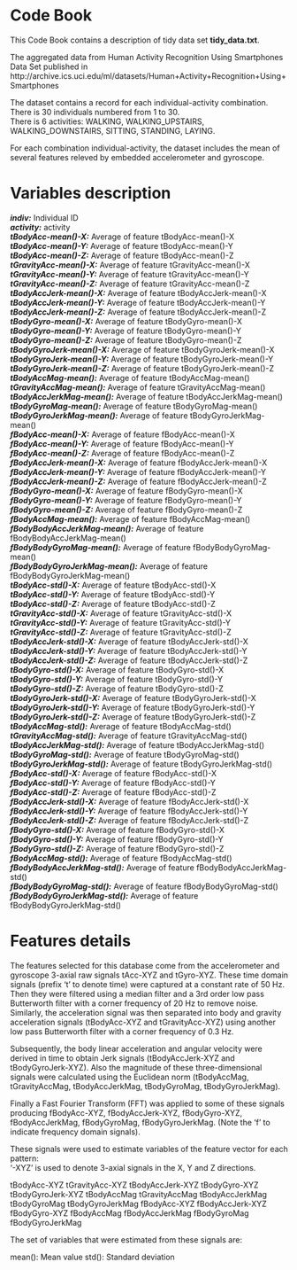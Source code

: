Code Book
========================================================

This Code Book contains a description of tidy data set **tidy_data.txt**.

The aggregated data from Human Activity Recognition Using Smartphones Data Set published in 
http://archive.ics.uci.edu/ml/datasets/Human+Activity+Recognition+Using+Smartphones

The dataset contains a record for each individual-activity combination.  
There is 30 individuals numbered from 1 to 30.  
There is 6 activities: WALKING, WALKING_UPSTAIRS, WALKING_DOWNSTAIRS, SITTING, STANDING, LAYING.  

For each combination individual-activity, the dataset includes the mean of several features releved by embedded accelerometer and gyroscope.


Variables description
=======================================================================

***indiv:*** Individual ID  
***activity:*** activity   
***tBodyAcc-mean()-X:*** Average of feature   tBodyAcc-mean()-X   
***tBodyAcc-mean()-Y:*** Average of feature   tBodyAcc-mean()-Y   
***tBodyAcc-mean()-Z:*** Average of feature   tBodyAcc-mean()-Z   
***tGravityAcc-mean()-X:*** Average of feature   tGravityAcc-mean()-X   
***tGravityAcc-mean()-Y:*** Average of feature   tGravityAcc-mean()-Y   
***tGravityAcc-mean()-Z:*** Average of feature   tGravityAcc-mean()-Z   
***tBodyAccJerk-mean()-X:*** Average of feature   tBodyAccJerk-mean()-X   
***tBodyAccJerk-mean()-Y:*** Average of feature   tBodyAccJerk-mean()-Y   
***tBodyAccJerk-mean()-Z:*** Average of feature   tBodyAccJerk-mean()-Z   
***tBodyGyro-mean()-X:*** Average of feature   tBodyGyro-mean()-X   
***tBodyGyro-mean()-Y:*** Average of feature   tBodyGyro-mean()-Y   
***tBodyGyro-mean()-Z:*** Average of feature   tBodyGyro-mean()-Z   
***tBodyGyroJerk-mean()-X:*** Average of feature   tBodyGyroJerk-mean()-X   
***tBodyGyroJerk-mean()-Y:*** Average of feature   tBodyGyroJerk-mean()-Y   
***tBodyGyroJerk-mean()-Z:*** Average of feature   tBodyGyroJerk-mean()-Z   
***tBodyAccMag-mean():*** Average of feature   tBodyAccMag-mean()   
***tGravityAccMag-mean():*** Average of feature   tGravityAccMag-mean()   
***tBodyAccJerkMag-mean():*** Average of feature   tBodyAccJerkMag-mean()   
***tBodyGyroMag-mean():*** Average of feature   tBodyGyroMag-mean()   
***tBodyGyroJerkMag-mean():*** Average of feature   tBodyGyroJerkMag-mean()   
***fBodyAcc-mean()-X:*** Average of feature   fBodyAcc-mean()-X   
***fBodyAcc-mean()-Y:*** Average of feature   fBodyAcc-mean()-Y   
***fBodyAcc-mean()-Z:*** Average of feature   fBodyAcc-mean()-Z   
***fBodyAccJerk-mean()-X:*** Average of feature   fBodyAccJerk-mean()-X   
***fBodyAccJerk-mean()-Y:*** Average of feature   fBodyAccJerk-mean()-Y   
***fBodyAccJerk-mean()-Z:*** Average of feature   fBodyAccJerk-mean()-Z   
***fBodyGyro-mean()-X:*** Average of feature   fBodyGyro-mean()-X   
***fBodyGyro-mean()-Y:*** Average of feature   fBodyGyro-mean()-Y   
***fBodyGyro-mean()-Z:*** Average of feature   fBodyGyro-mean()-Z   
***fBodyAccMag-mean():*** Average of feature   fBodyAccMag-mean()   
***fBodyBodyAccJerkMag-mean():*** Average of feature   fBodyBodyAccJerkMag-mean()   
***fBodyBodyGyroMag-mean():*** Average of feature   fBodyBodyGyroMag-mean()   
***fBodyBodyGyroJerkMag-mean():*** Average of feature   fBodyBodyGyroJerkMag-mean()   
***tBodyAcc-std()-X:*** Average of feature   tBodyAcc-std()-X   
***tBodyAcc-std()-Y:*** Average of feature   tBodyAcc-std()-Y   
***tBodyAcc-std()-Z:*** Average of feature   tBodyAcc-std()-Z   
***tGravityAcc-std()-X:*** Average of feature   tGravityAcc-std()-X   
***tGravityAcc-std()-Y:*** Average of feature   tGravityAcc-std()-Y   
***tGravityAcc-std()-Z:*** Average of feature   tGravityAcc-std()-Z   
***tBodyAccJerk-std()-X:*** Average of feature   tBodyAccJerk-std()-X   
***tBodyAccJerk-std()-Y:*** Average of feature   tBodyAccJerk-std()-Y   
***tBodyAccJerk-std()-Z:*** Average of feature   tBodyAccJerk-std()-Z   
***tBodyGyro-std()-X:*** Average of feature   tBodyGyro-std()-X   
***tBodyGyro-std()-Y:*** Average of feature   tBodyGyro-std()-Y   
***tBodyGyro-std()-Z:*** Average of feature   tBodyGyro-std()-Z   
***tBodyGyroJerk-std()-X:*** Average of feature   tBodyGyroJerk-std()-X   
***tBodyGyroJerk-std()-Y:*** Average of feature   tBodyGyroJerk-std()-Y   
***tBodyGyroJerk-std()-Z:*** Average of feature   tBodyGyroJerk-std()-Z   
***tBodyAccMag-std():*** Average of feature   tBodyAccMag-std()   
***tGravityAccMag-std():*** Average of feature   tGravityAccMag-std()   
***tBodyAccJerkMag-std():*** Average of feature   tBodyAccJerkMag-std()   
***tBodyGyroMag-std():*** Average of feature   tBodyGyroMag-std()   
***tBodyGyroJerkMag-std():*** Average of feature   tBodyGyroJerkMag-std()   
***fBodyAcc-std()-X:*** Average of feature   fBodyAcc-std()-X   
***fBodyAcc-std()-Y:*** Average of feature   fBodyAcc-std()-Y   
***fBodyAcc-std()-Z:*** Average of feature   fBodyAcc-std()-Z   
***fBodyAccJerk-std()-X:*** Average of feature   fBodyAccJerk-std()-X   
***fBodyAccJerk-std()-Y:*** Average of feature   fBodyAccJerk-std()-Y   
***fBodyAccJerk-std()-Z:*** Average of feature   fBodyAccJerk-std()-Z   
***fBodyGyro-std()-X:*** Average of feature   fBodyGyro-std()-X   
***fBodyGyro-std()-Y:*** Average of feature   fBodyGyro-std()-Y   
***fBodyGyro-std()-Z:*** Average of feature   fBodyGyro-std()-Z   
***fBodyAccMag-std():*** Average of feature   fBodyAccMag-std()   
***fBodyBodyAccJerkMag-std():*** Average of feature   fBodyBodyAccJerkMag-std()   
***fBodyBodyGyroMag-std():*** Average of feature   fBodyBodyGyroMag-std()   
***fBodyBodyGyroJerkMag-std():*** Average of feature   fBodyBodyGyroJerkMag-std()   


Features details
==================================================================

The features selected for this database come from the accelerometer and gyroscope 3-axial raw signals tAcc-XYZ and tGyro-XYZ. These time domain signals (prefix 't' to denote time) were captured at a constant rate of 50 Hz. Then they were filtered using a median filter and a 3rd order low pass Butterworth filter with a corner frequency of 20 Hz to remove noise. Similarly, the acceleration signal was then separated into body and gravity acceleration signals (tBodyAcc-XYZ and tGravityAcc-XYZ) using another low pass Butterworth filter with a corner frequency of 0.3 Hz. 

Subsequently, the body linear acceleration and angular velocity were derived in time to obtain Jerk signals (tBodyAccJerk-XYZ and tBodyGyroJerk-XYZ). Also the magnitude of these three-dimensional signals were calculated using the Euclidean norm (tBodyAccMag, tGravityAccMag, tBodyAccJerkMag, tBodyGyroMag, tBodyGyroJerkMag). 

Finally a Fast Fourier Transform (FFT) was applied to some of these signals producing fBodyAcc-XYZ, fBodyAccJerk-XYZ, fBodyGyro-XYZ, fBodyAccJerkMag, fBodyGyroMag, fBodyGyroJerkMag. (Note the 'f' to indicate frequency domain signals). 

These signals were used to estimate variables of the feature vector for each pattern:  
'-XYZ' is used to denote 3-axial signals in the X, Y and Z directions.

tBodyAcc-XYZ
tGravityAcc-XYZ
tBodyAccJerk-XYZ
tBodyGyro-XYZ
tBodyGyroJerk-XYZ
tBodyAccMag
tGravityAccMag
tBodyAccJerkMag
tBodyGyroMag
tBodyGyroJerkMag
fBodyAcc-XYZ
fBodyAccJerk-XYZ
fBodyGyro-XYZ
fBodyAccMag
fBodyAccJerkMag
fBodyGyroMag
fBodyGyroJerkMag

The set of variables that were estimated from these signals are: 

mean(): Mean value
std(): Standard deviation